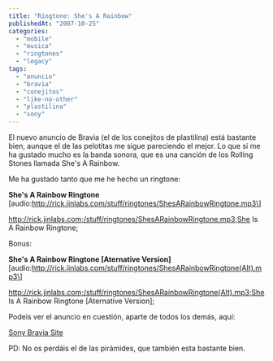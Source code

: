 ```yaml
---
title: "Ringtone: She's A Rainbow"
publishedAt: "2007-10-25"
categories: 
  - "mobile"
  - "musica"
  - "ringtones"
  - "legacy"
tags: 
  - "anuncio"
  - "bravia"
  - "conejitos"
  - "like-no-other"
  - "plastilina"
  - "sony"
---
```


El nuevo anuncio de Bravia (el de los conejitos de plastilina) está bastante bien, aunque el de las pelotitas me sigue pareciendo el mejor. Lo que si me ha gustado mucho es la banda sonora, que es una canción de los Rolling Stones llamada She's A Rainbow.

Me ha gustado tanto que me he hecho un ringtone:

**She's A Rainbow Ringtone** \[audio:http://rick.jinlabs.com/stuff/ringtones/ShesARainbowRingtone.mp3\]

http://rick.jinlabs.com;/stuff/ringtones/ShesARainbowRingtone.mp3;She Is A Rainbow Ringtone;

Bonus:

**She's A Rainbow Ringtone \[Aternative Version\]** \[audio:http://rick.jinlabs.com/stuff/ringtones/ShesARainbowRingtone(Alt).mp3\]

http://rick.jinlabs.com;/stuff/ringtones/ShesARainbowRingtone(Alt).mp3;She Is A Rainbow Ringtone \[Aternative Version\];

Podeis ver el anuncio en cuestión, aparte de todos los demás, aquí:

[Sony Bravia Site](http://bravia.sony.eu/bravia.html)

PD: No os perdáis el de las pirámides, que también esta bastante bien.
